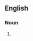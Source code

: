 ==English==

===Noun===
{{head|en|noun form|head=[[stage]] [[direction]]s}}

# {{plural of|en|stage direction}}